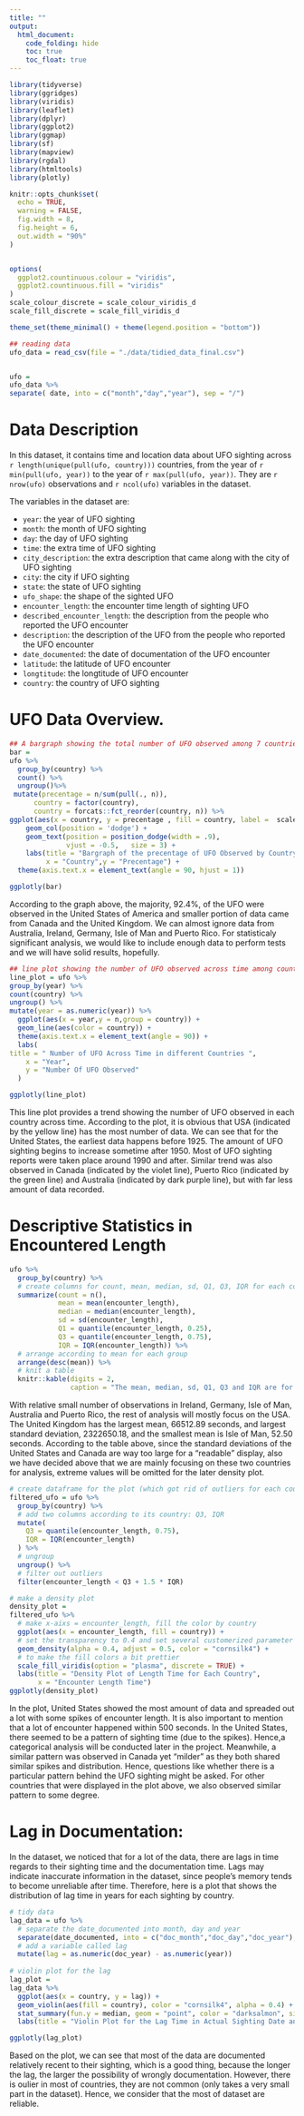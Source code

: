 ```yaml
---
title: ""
output:
  html_document:
    code_folding: hide
    toc: true
    toc_float: true
---
```


```r
library(tidyverse)
library(ggridges)
library(viridis)
library(leaflet)
library(dplyr)
library(ggplot2)
library(ggmap)
library(sf)
library(mapview)
library(rgdal)
library(htmltools)
library(plotly)

knitr::opts_chunk$set(
  echo = TRUE,
  warning = FALSE,
  fig.width = 8,
  fig.height = 6, 
  out.width = "90%"
)


options(
  ggplot2.countinuous.colour = "viridis",
  ggplot2.countinuous.fill = "viridis"
)
scale_colour_discrete = scale_colour_viridis_d
scale_fill_discrete = scale_fill_viridis_d

theme_set(theme_minimal() + theme(legend.position = "bottom"))

## reading data
ufo_data = read_csv(file = "./data/tidied_data_final.csv")


ufo =
ufo_data %>%  
separate( date, into = c("month","day","year"), sep = "/")
```

# Data Description

In this dataset, it contains time and location data about UFO sighting across `r length(unique(pull(ufo, country)))` countries, from the year of `r min(pull(ufo, year))` to the year of `r max(pull(ufo, year))`. They are `r  nrow(ufo)` observations and `r ncol(ufo)` variables in the dataset. 

The variables in the dataset are:

* `year`: the year of UFO sighting
* `month`: the month of UFO sighting
* `day`: the day of UFO sighting
* `time`: the extra time of UFO sighting
* `city_description`: the extra description that came along with the city of UFO sighting
* `city`: the city if UFO sighting
* `state`: the state of UFO sighting
* `ufo_shape`: the shape of the sighted UFO
* `encounter_length`: the encounter time length of sighting UFO
* `described_encounter_length`: the description from the people who reported the UFO encounter
* `description`: the description of the UFO from the people who reported the UFO encounter
* `date_documented`: the date of documentation of the UFO encounter
* `latitude`: the latitude of UFO encounter
* `longtitude`: the longtitude of UFO encounter
* `country`: the country of UFO sighting


# UFO Data Overview. 

```r
## A bargraph showing the total number of UFO observed among 7 countries.
bar = 
ufo %>%
  group_by(country) %>%
  count() %>%
  ungroup()%>%
 mutate(precentage = n/sum(pull(., n)),
      country = factor(country),
      country = forcats::fct_reorder(country, n)) %>%
ggplot(aes(x = country, y = precentage , fill = country, label =  scales::percent(precentage))) + 
    geom_col(position = 'dodge') + 
    geom_text(position = position_dodge(width = .9),  
              vjust = -0.5,   size = 3) + 
    labs(title = "Bargraph of the precentage of UFO Observed by Country",
         x = "Country",y = "Precentage") +
  theme(axis.text.x = element_text(angle = 90, hjust = 1)) 

ggplotly(bar)


```

According to the graph above, the majority, 92.4%, of the UFO were observed in the United States of America and smaller portion of data came from Canada and the United Kingdom. We can almost ignore data from Australia, Ireland, Germany, Isle of Man and Puerto Rico. For statisticaly significant analysis, we would like to include enough data to perform tests and we will have solid results, hopefully.


```r
## line plot showing the number of UFO observed across time among countries
line_plot = ufo %>%
group_by(year) %>%
count(country) %>%
ungroup() %>%
mutate(year = as.numeric(year)) %>%
  ggplot(aes(x = year,y = n,group = country)) +
  geom_line(aes(color = country)) +
  theme(axis.text.x = element_text(angle = 90)) +
  labs(
title = " Number of UFO Across Time in different Countries ",
    x = "Year",
    y = "Number Of UFO Observed"
  )

ggplotly(line_plot)

```

This line plot provides a trend showing the number of UFO observed in each country across time. According to the plot, it is obvious that USA (indicated by the yellow line) has the most number of data. We can see that for the United States, the earliest data happens before 1925. The amount of UFO sighting begins to increase sometime after 1950. Most of UFO sighting reports were taken place around 1990 and after. Similar trend was also observed in Canada (indicated by the violet line), Puerto Rico (indicated by the green line) and Australia (indicated by dark purple line), but with far less amount of data recorded. 



# Descriptive Statistics in Encountered Length

```r

ufo %>% 
  group_by(country) %>% 
  # create columns for count, mean, median, sd, Q1, Q3, IQR for each country
  summarize(count = n(),
            mean = mean(encounter_length),
            median = median(encounter_length),
            sd = sd(encounter_length),
            Q1 = quantile(encounter_length, 0.25),
            Q3 = quantile(encounter_length, 0.75),
            IQR = IQR(encounter_length)) %>% 
  # arrange according to mean for each group
  arrange(desc(mean)) %>% 
  # knit a table
  knitr::kable(digits = 2, 
               caption = "The mean, median, sd, Q1, Q3 and IQR are for the variable length time (in seconds). ")

```

With relative small number of observations in Ireland, Germany, Isle of Man, Australia and Puerto Rico, the rest of analysis will mostly focus on the USA. The United Kingdom has the largest mean, 66512.89 seconds, and largest standard deviation, 2322650.18, and the smallest mean is Isle of Man, 52.50 seconds. According to the table above, since the standard deviations of the United States and Canada are way too large for a “readable” display, also we have decided above that we are mainly focusing on these two countries for analysis, extreme values will be omitted for the later density plot. 


```r
# create dataframe for the plot (which got rid of outliers for each country)
filtered_ufo = ufo %>% 
  group_by(country) %>% 
  # add two columns according to its country: Q3, IQR
  mutate(
    Q3 = quantile(encounter_length, 0.75),
    IQR = IQR(encounter_length)
  ) %>% 
  # ungroup
  ungroup() %>% 
  # filter out outliers
  filter(encounter_length < Q3 + 1.5 * IQR)

# make a density plot
density_plot = 
filtered_ufo %>%
  # make x-aixs = encounter_length, fill the color by country
  ggplot(aes(x = encounter_length, fill = country)) +
  # set the transparency to 0.4 and set several customerized parameter
  geom_density(alpha = 0.4, adjust = 0.5, color = "cornsilk4") +
  # to make the fill colors a bit prettier
  scale_fill_viridis(option = "plasma", discrete = TRUE) +
  labs(title = "Density Plot of Length Time for Each Country",
       x = "Encounter Length Time")
ggplotly(density_plot)


```

In the plot, United States showed the most amount of data and spreaded out a lot with some spikes of encounter length. It is also important to mention that a lot of encounter happened within 500 seconds. In the United States, there seemed to be a pattern of sighting time (due to the spikes). Hence,a categorical analysis will be conducted later in the project. Meanwhile, a similar pattern was observed in Canada yet "milder" as they both shared similar spikes and distribution. Hence, questions like whether there is a particular pattern behind the UFO sighting might be asked. For other countries that were displayed in the plot above, we also observed similar pattern to some degree.



# Lag in Documentation:

In the dataset, we noticed that for a lot of the data, there are lags in time regards to their sighting time and the documentation time. Lags may indicate inaccurate information in the dataset, since people's memory tends to become unreliable after time. Therefore, here is a plot that shows the distribution of lag time in years for each sighting by country.

```r
# tidy data
lag_data = ufo %>% 
  # separate the date_documented into month, day and year
  separate(date_documented, into = c("doc_month","doc_day","doc_year"), sep = "/") %>% 
  # add a variable called lag
  mutate(lag = as.numeric(doc_year) - as.numeric(year))
  
# violin plot for the lag
lag_plot = 
lag_data %>% 
  ggplot(aes(x = country, y = lag)) +
  geom_violin(aes(fill = country), color = "cornsilk4", alpha = 0.4) +
  stat_summary(fun.y = median, geom = "point", color = "darksalmon", size = 3) +
  labs(title = "Violin Plot for the Lag Time in Actual Sighting Date and Documentation Date")

ggplotly(lag_plot)


```

Based on the plot, we can see that most of the data are documented relatively recent to their sighting, which is a good thing, because the longer the lag, the larger the possibility of wrongly documentation. However, there is oulier in most of countries, they are not common (only takes a very small part in the dataset). Hence, we consider that the most of dataset are reliable.

